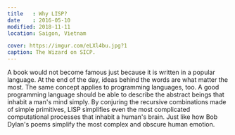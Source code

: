 ```yaml
---
title   : Why LISP?
date    : 2016-05-10
modified: 2018-11-11
location: Saigon, Vietnam

cover: https://imgur.com/eLXl4bu.jpg?1
caption: The Wizard on SICP.
---
```


A book would not become famous just because it is written in a popular
language. At the end of the day, ideas behind the words are what matter
the most. The same concept applies to programming languages, too. A good
programming language should be able to describe the abstract beings that
inhabit a man's mind simply. By conjuring the recursive combinations made
of simple primitives, LISP simplifies even the most complicated computational
processes that inhabit a human's brain. Just like how Bob Dylan's poems
simplify the most complex and obscure human emotion.

